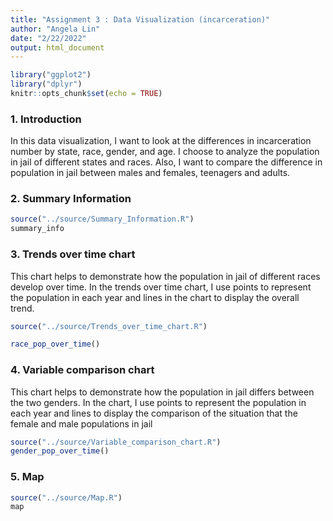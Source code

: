 ```yaml
---
title: "Assignment 3 : Data Visualization (incarceration)"
author: "Angela Lin"
date: "2/22/2022"
output: html_document
---
```


```r
library("ggplot2")
library("dplyr")
knitr::opts_chunk$set(echo = TRUE)
```

### 1. Introduction

In this data visualization, I want to look at the differences in incarceration number by state, race, gender, and age. I choose to analyze the population in jail of different states and races. Also, I want to compare the difference in population in jail between males and females, teenagers and adults.

### 2. Summary Information

```r
source("../source/Summary_Information.R")
summary_info
```

### 3. Trends over time chart

This chart helps to demonstrate how the population in jail of different races develop over time. In the trends over time chart, I use points to represent the population in each year and lines in the chart to display the overall trend.

```r
source("../source/Trends_over_time_chart.R")

race_pop_over_time()
```

### 4. Variable comparison chart

This chart helps to demonstrate how the population in jail differs between the two genders. In the chart, I use points to represent the population in each year and lines to display the comparison of the situation that the female and male populations in jail

```r
source("../source/Variable_comparison_chart.R")
gender_pop_over_time()
```

### 5. Map

```r
source("../source/Map.R")
map
```

